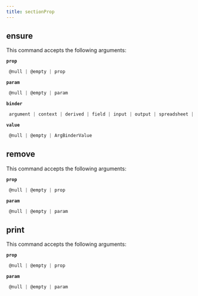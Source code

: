 ```yaml
---
title: sectionProp
---
```


## ensure

This command accepts the following arguments:

**`prop`**
```js filename="type"
 @null | @empty | prop
```
**`param`**
```js filename="type"
 @null | @empty | param
```
**`binder`**
```js filename="type"
 argument | context | derived | field | input | output | spreadsheet | variable
```
**`value`**
```js filename="type"
 @null | @empty | ArgBinderValue
```

## remove

This command accepts the following arguments:

**`prop`**
```js filename="type"
 @null | @empty | prop
```
**`param`**
```js filename="type"
 @null | @empty | param
```

## print

This command accepts the following arguments:

**`prop`**
```js filename="type"
 @null | @empty | prop
```
**`param`**
```js filename="type"
 @null | @empty | param
```


